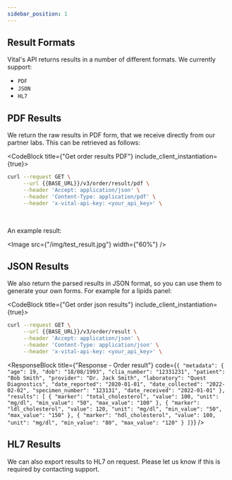 ```yaml
---
sidebar_position: 1
---
```



## Result Formats

Vital's API returns results in a number of different formats. We currently support:

- `PDF`
- `JSON`
- `HL7`

## PDF Results

We return the raw results in PDF form, that we receive directly from our partner labs. This can be retrieved as follows:

<CodeBlock title={"Get order results PDF"} include_client_instantiation={true}>

```bash
curl --request GET \
     --url {{BASE_URL}}/v3/order/result/pdf \
     --header 'Accept: application/json' \
     --header 'Content-Type: application/pdf' \
     --header 'x-vital-api-key: <your_api_key>' \
```

</CodeBlock>

<br />

An example result:

<Image src={"/img/test_result.jpg"} width={"60%"} />

## JSON Results

We also return the parsed results in JSON format, so you can use them to generate your own forms.
For example for a lipids panel:

<CodeBlock title={"Get order json results"} include_client_instantiation={true}>

```bash
curl --request GET \
     --url {{BASE_URL}}/v3/order/result \
     --header 'Accept: application/json' \
     --header 'Content-Type: application/json' \
     --header 'x-vital-api-key: <your_api_key>' \
```

</CodeBlock>

<ResponseBlock
  title={"Response - Order result"}
  code={`{
"metadata": {
    "age": 19,
    "dob": "18/08/1993",
    "clia_number": "12331231",
    "patient": "Bob Smith",
    "provider": "Dr. Jack Smith",
    "laboratory": "Quest Diagnostics",
    "date_reported": "2020-01-01",
    "date_collected": "2022-02-02",
    "specimen_number": "123131",
    "date_received": "2022-01-01"
  },
"results": [
    {
        "marker": "total_cholesterol",
        "value": 100,
        "unit": "mg/dl",
        "min_value": "50",
        "max_value": "100"
    },
    {
        "marker": "ldl_cholesterol",
        "value": 120,
        "unit": "mg/dl",
        "min_value": "50",
        "max_value": "150"
    },
    {
        "marker": "hdl_cholesterol",
        "value": 100,
        "unit": "mg/dl",
        "min_value": "80",
        "max_value": "120"
    }
]}`}
/>

## HL7 Results

We can also export results to HL7 on request. Please let us know if this is required by contacting support.
